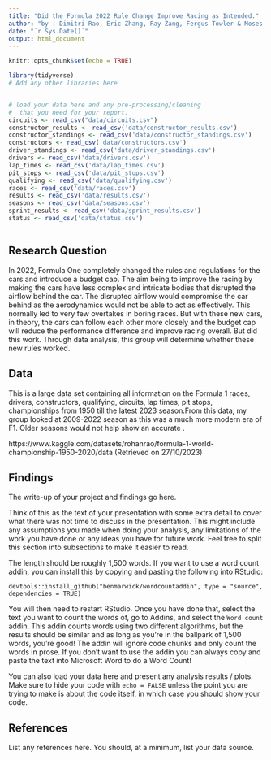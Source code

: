 ```yaml
---
title: "Did the Formula 2022 Rule Change Improve Racing as Intended."
author: "by : Dimitri Rao, Eric Zhang, Ray Zang, Fergus Towler & Moses Weintraub"
date: "`r Sys.Date()`"
output: html_document
---
```


```r
knitr::opts_chunk$set(echo = TRUE)
```


```r
library(tidyverse)
# Add any other libraries here



```


```r
# load your data here and any pre-processing/cleaning 
#  that you need for your report.
circuits <- read_csv("data/circuits.csv")
constructor_results <- read_csv('data/constructor_results.csv')
constructor_standings <- read_csv('data/constructor_standings.csv')
constructors <- read_csv('data/constructors.csv')
driver_standings <- read_csv('data/driver_standings.csv')
drivers <- read_csv('data/drivers.csv')
lap_times <- read_csv('data/lap_times.csv')
pit_stops <- read_csv('data/pit_stops.csv')
qualifying <- read_csv('data/qualifying.csv')
races <- read_csv('data/races.csv')
results <- read_csv('data/results.csv')
seasons <- read_csv('data/seasons.csv')
sprint_results <- read_csv('data/sprint_results.csv')
status <- read_csv('data/status.csv')



```


## Research Question

In 2022, Formula One completely changed the rules and regulations for the cars and introduce a budget cap. The aim being to improve the racing by making the cars have less complex and intricate bodies that disrupted the airflow behind the car. The disrupted airflow would compromise the car behind as the aerodynamics would not be able to act as effectively. This normally led to very few overtakes in boring races. But with these new cars, in theory, the cars can follow each other more closely and the budget cap will reduce the performance difference and improve racing overall. But did this work. Through data analysis, this group will determine whether these new rules worked.





## Data

This is a large data set containing all information on the Formula 1 races, drivers, constructors, qualifying, circuits, lap times, pit stops, championships from 1950 till the latest 2023 season.From this data, my group looked at 2009-2022 season as this was a much more modern era of F1. Older seasons would not help show an accurate . 

https://www.kaggle.com/datasets/rohanrao/formula-1-world-championship-1950-2020/data (Retrieved on 27/10/2023)




## Findings

The write-up of your project and findings go here. 

Think of this as the text of your presentation with some extra detail to cover what there was not time to discuss in the presentation. This might include any assumptions you made when doing your analysis, any limitations of the work you have done or any ideas you have for future work. Feel free to split this section into subsections to make it easier to read. 

The length should be roughly 1,500 words. 
If you want to use a word count addin, you can install this by copying and pasting the following into RStudio:

`devtools::install_github("benmarwick/wordcountaddin", type = "source", dependencies = TRUE)`

You will then need to restart RStudio. Once you have done that, select the text you want to count the words of, go to Addins, and select the `Word count` addin.
This addin counts words using two different algorithms, but the results should be similar and as long as you're in the ballpark of 1,500 words, you're good! 
The addin will ignore code chunks and only count the words in prose. If you don't want to use the addin you can always copy and paste the text into Microsoft Word to do a Word Count!

You can also load your data here and present any analysis results / plots.
Make sure to hide your code with  `echo = FALSE` unless the point you are trying to make is about the code itself, in which case you should show your code.





## References

List any references here. You should, at a minimum, list your data source.


